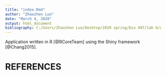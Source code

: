 ```yaml
---
title: "index.Rmd"
author: "Zhaozhen Luo"
date: "March 4, 2020"
output: html_document
bibliography: C:/Users/Zhaozhen Luo/Desktop/2020 spring/bio 497/lab 6/genome-analysis/references.bib
---
```


Application written in R [@RCoreTeam] using the Shiny framework [@Chang2015].

# REFERENCES